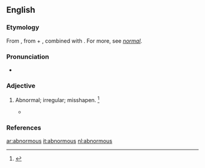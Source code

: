 ==English==

===Etymology===
From {{etyl|la|en}} {{m|la|abnormis}}, from {{m|la|ab-}} + {{m|la|norma||rule}}, combined with {{m|en|-ous|}}. For more, see ''[[normal]]''.

===Pronunciation===
* {{a|US}} {{IPA|/ˈæbˌnɔɹ.məs/|/əbˈnɔɹ.məs/|lang=en}}

===Adjective===
{{en-adj}}

# {{lb|en|archaic}} Abnormal; irregular; misshapen. {{defdate|First attested in the mid 18<sup>th</sup> century.}}<ref name=SOED>{{R:SOED5|page=6}}</ref>
#* {{quote-journal|passage=A character of a more '''abnormous''' cast than his equally suspected coadjutor.|journal=State Trials}}

===References===
<references/>

[[ar:abnormous]]
[[it:abnormous]]
[[nl:abnormous]]